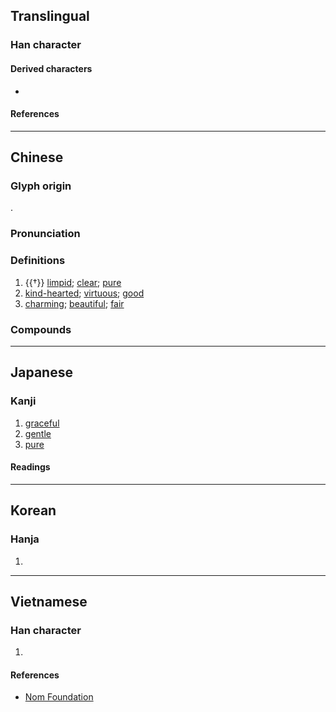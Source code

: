{{character info/new}}
==Translingual==

===Han character===
{{Han char|rn=85|rad=水|as=08|sn=11|four=37140|canj=EYFE|ids=⿰氵叔}}

====Derived characters====
* {{l|mul|[[𫳺]], [[蔋]]}}

====References====
{{Han ref|kx=0629.220|dkj=17634|dj=1031.140|hdz=31647.050|uh=6DD1}}

----

==Chinese==
{{zh-forms}}

===Glyph origin===
{{Han etym}}
{{Han compound|水|alt1=氵|叔|ls=psc|c1=s|c2=p}}.

===Pronunciation===
{{zh-pron
|m=淑
|c=suk6
|h=pfs=
|md=sé̤ṳk
|mn=siok
|w=5zoq
|mc=y
|oc=y
|cat=a
}}

===Definitions===
{{zh-hanzi}}

# {{†}} [[limpid]]; [[clear]]; [[pure]]
# [[kind-hearted]]; [[virtuous]]; [[good]]
# [[charming]]; [[beautiful]]; [[fair]]

===Compounds===
{{zh-der|不淑|名門淑女|嫻淑|朱淑真|毛施淑姿|淑世|淑人|淑人君子|淑化|淑問|淑善君子|淑均|淑女|淑姿|淑媛|淑尤|淑弟|淑德|淑性|淑慎|淑慝殊途|淑懿|淑教流徽|淑景|淑氣|淑清|淑範|淑美|淑胤|淑郁|私淑|窈窕淑女|貞懿賢淑|貞淑|賢淑|遇人不淑}}

----

==Japanese==

===Kanji===
{{ja-kanji|grade=c|rs=水08}}

# [[graceful]]
# [[gentle]]
# [[pure]]

====Readings====
{{ja-readings
|goon=じゅく
|kanon=しゅく
|kun=しと-やか, よ-い
}}

----

==Korean==

===Hanja===
{{ko-hanja|hangeul=[[숙]]|eumhun=|rv=suk|mr=suk|y=swuk}}

# {{rfdef|ko|sort=水08}}

----

==Vietnamese==

===Han character===
{{vi-hantu|rs=水08|[[thục]]}}

# {{rfdef|vi|sort=水08}}

====References====
* [http://nomfoundation.org/common/nom_details.php?codepoint=6dd1 Nom Foundation]